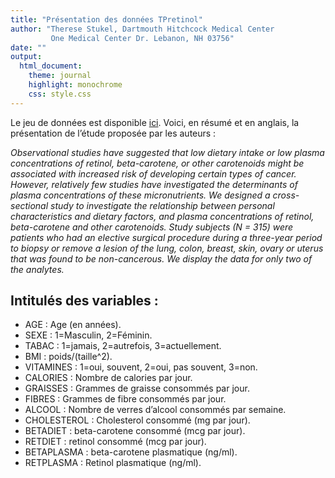 ```yaml
---
title: "Présentation des données TPretinol"
author: "Therese Stukel, Dartmouth Hitchcock Medical Center 
         One Medical Center Dr. Lebanon, NH 03756"
date: ""
output:
  html_document:
    theme: journal
    highlight: monochrome
    css: style.css
---
```


Le jeu de données est disponible [ici](https://masedki.github.io/enseignements/datasets/presentationTPretinol.csv). Voici, en résumé et en anglais, la présentation de l'étude proposée par les auteurs : 

*Observational studies have suggested that low dietary intake or low plasma concentrations of retinol, beta-carotene, or other carotenoids might be associated with increased risk of developing certain types of cancer. However, relatively few studies have investigated the determinants of plasma concentrations of these micronutrients. We designed a cross-sectional study to investigate the relationship between personal characteristics and dietary factors, and plasma concentrations of retinol, beta-carotene and other carotenoids. Study subjects (N = 315) were patients who had an elective surgical procedure during a three-year period to biopsy or remove a lesion of the lung, colon, breast, skin, ovary or uterus that was found to be non-cancerous. We display the data for only two of the analytes.*

## Intitulés des variables : 

- AGE : Age (en années).
- SEXE : 1=Masculin, 2=Féminin.
- TABAC : 1=jamais, 2=autrefois, 3=actuellement.
- BMI : poids/(taille^2).
- VITAMINES : 1=oui, souvent, 2=oui, pas souvent, 3=non.
- CALORIES : Nombre de calories par jour.
- GRAISSES : Grammes de graisse consommés par jour.
- FIBRES : Grammes de fibre consommés par jour.
- ALCOOL : Nombre de verres d'alcool consommés par semaine.
- CHOLESTEROL : Cholesterol consommé (mg par jour).
- BETADIET : beta-carotene consommé (mcg par jour).
- RETDIET : retinol consommé (mcg par jour).
- BETAPLASMA : beta-carotene plasmatique (ng/ml).
- RETPLASMA : Retinol plasmatique (ng/ml).
